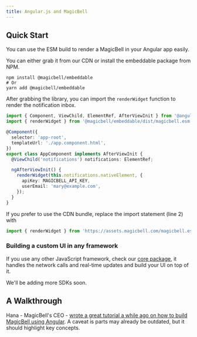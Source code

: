 ```yaml
---
title: Angular.js and MagicBell
---
```


## Quick Start

You can use the ESM build to render a MagicBell in your Angular app easily.

You can either grab it from our CDN or install the embeddable package from NPM.

```shell hideHeader
npm install @magicbell/embeddable
# Or
yarn add @magicbell/embeddable
```

After grabbing the library, you can import the `renderWidget` function to render the notification inbox.

```typescript title=Angular
import { Component, ViewChild, ElementRef, AfterViewInit } from '@angular/core';
import { renderWidget } from '@magicbell/embeddable/dist/magicbell.esm.js';

@Component({
  selector: 'app-root',
  templateUrl: './app.component.html',
})
export class AppComponent implements AfterViewInit {
  @ViewChild('notifications') notifications: ElementRef;

  ngAfterViewInit() {
    renderWidget(this.notifications.nativeElement, {
      apiKey: MAGICBELL_API_KEY,
      userEmail: 'mary@example.com',
    });
  }
}
```

If you prefer to use the CDN bundle, replace the import statement (line 2) with

```javascript hideHeader
import { renderWidget } from 'https://assets.magicbell.com/magicbell.esm.js';
```

### Building a custom UI in any framework

If you use any other JavaScript framework, check our [core package](https://www.npmjs.com/package/@magicbell/core), it handles the network calls and real-time updates and build your UI on top of it.

We'll be adding more SDKs soon.

## A Walkthrough

Hana - MagicBell's CEO - [wrote a great tutorial a while ago on how to build MagicBell using Angular](https://magicbell.com/blog/building-a-notification-system-in-angular). A caveat is parts may already be outdated, but it should highlight key concepts.
